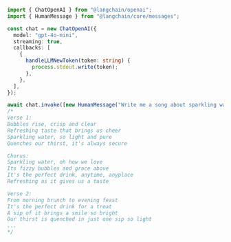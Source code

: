 ```typescript
import { ChatOpenAI } from "@langchain/openai";
import { HumanMessage } from "@langchain/core/messages";

const chat = new ChatOpenAI({
  model: "gpt-4o-mini",
  streaming: true,
  callbacks: [
    {
      handleLLMNewToken(token: string) {
        process.stdout.write(token);
      },
    },
  ],
});

await chat.invoke([new HumanMessage("Write me a song about sparkling water.")]);
/*
Verse 1:
Bubbles rise, crisp and clear
Refreshing taste that brings us cheer
Sparkling water, so light and pure
Quenches our thirst, it's always secure

Chorus:
Sparkling water, oh how we love
Its fizzy bubbles and grace above
It's the perfect drink, anytime, anyplace
Refreshing as it gives us a taste

Verse 2:
From morning brunch to evening feast
It's the perfect drink for a treat
A sip of it brings a smile so bright
Our thirst is quenched in just one sip so light
...
*/
```